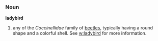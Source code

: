 ===Noun===
'''ladybird'''

# any of the ''Coccinellidae'' family of [[beetle]]s, typically having a round shape and a colorful shell. See [[w:ladybird]] for more information.